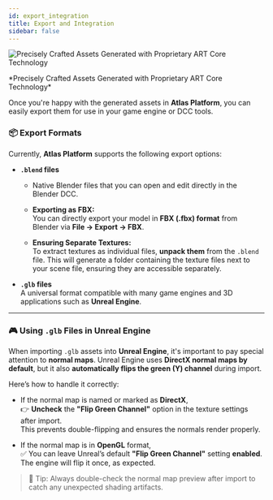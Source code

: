 ```yaml
---
id: export_integration
title: Export and Integration
sidebar: false
---
```

![Precisely Crafted Assets Generated with Proprietary ART Core Technology](/img/headers/03.jpg)
<p align="left" style={{ fontSize: '0.85rem'}}>
  *Precisely Crafted Assets Generated with Proprietary ART Core Technology*
</p>

Once you're happy with the generated assets in **Atlas Platform**, you can easily export them for use in your game engine or DCC tools.

### 📦 Export Formats

Currently, **Atlas Platform** supports the following export options:

- **`.blend` files**  
  - Native Blender files that you can open and edit directly in the Blender DCC.

  - **Exporting as FBX:**  
    You can directly export your model in **FBX (.fbx) format** from Blender via **File → Export → FBX**.

  - **Ensuring Separate Textures:**  
    To extract textures as individual files, **unpack them** from the `.blend` file. This will generate a folder containing the texture files next to your scene file, ensuring they are accessible separately.


- **`.glb` files**  
  A universal format compatible with many game engines and 3D applications such as **Unreal Engine**.

---

### 🎮 Using `.glb` Files in Unreal Engine

When importing `.glb` assets into **Unreal Engine**, it's important to pay special attention to **normal maps**. Unreal Engine uses **DirectX normal maps by default**, but it also **automatically flips the green (Y) channel** during import.

Here’s how to handle it correctly:

- If the normal map is named or marked as **DirectX**,  
  👉 **Uncheck** the **"Flip Green Channel"** option in the texture settings after import.  
  This prevents double-flipping and ensures the normals render properly.

- If the normal map is in **OpenGL** format,  
  ✅ You can leave Unreal’s default **"Flip Green Channel"** setting **enabled**.  
  The engine will flip it once, as expected.

> 🔧 Tip: Always double-check the normal map preview after import to catch any unexpected shading artifacts.

